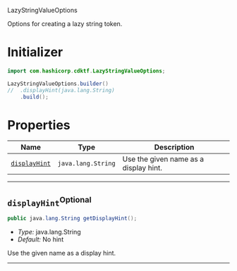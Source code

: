  LazyStringValueOptions <a name="LazyStringValueOptions" id="cdktf.LazyStringValueOptions"></a>

Options for creating a lazy string token.

# Initializer <a name="Initializer" id="cdktf.LazyStringValueOptions.Initializer"></a>

```java
import com.hashicorp.cdktf.LazyStringValueOptions;

LazyStringValueOptions.builder()
//  .displayHint(java.lang.String)
    .build();
```

# Properties <a name="Properties" id="Properties"></a>

| **Name** | **Type** | **Description** |
| --- | --- | --- |
| <code><a href="#cdktf.LazyStringValueOptions.property.displayHint">displayHint</a></code> | <code>java.lang.String</code> | Use the given name as a display hint. |

---

## `displayHint`<sup>Optional</sup> <a name="displayHint" id="cdktf.LazyStringValueOptions.property.displayHint"></a>

```java
public java.lang.String getDisplayHint();
```

- *Type:* java.lang.String
- *Default:* No hint

Use the given name as a display hint.

---
